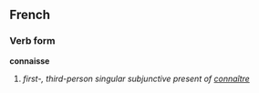 ==French==
===Verb form===
'''connaisse'''

# ''first-, third-person singular subjunctive present of [[connaître]]''